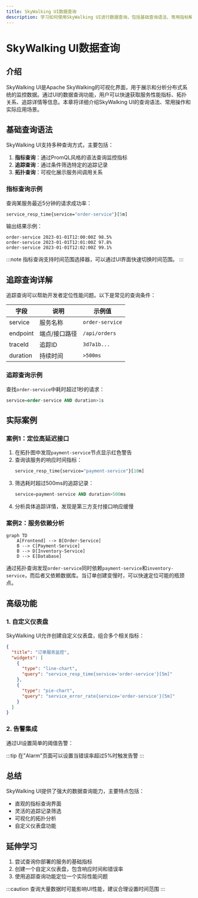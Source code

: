 ```yaml
---
title: SkyWalking UI数据查询
description: 学习如何使用SkyWalking UI进行数据查询，包括基础查询语法、常用指标解读和实际案例分析。
---
```


# SkyWalking UI数据查询

## 介绍

SkyWalking UI是Apache SkyWalking的可视化界面，用于展示和分析分布式系统的监控数据。通过UI的数据查询功能，用户可以快速获取服务性能指标、拓扑关系、追踪详情等信息。本章将详细介绍SkyWalking UI的查询语法、常用操作和实际应用场景。

## 基础查询语法

SkyWalking UI支持多种查询方式，主要包括：

1. **指标查询**：通过PromQL风格的语法查询监控指标
2. **追踪查询**：通过条件筛选特定的追踪记录
3. **拓扑查询**：可视化展示服务间调用关系

### 指标查询示例

查询某服务最近5分钟的请求成功率：

```graphql
service_resp_time{service="order-service"}[5m]
```

输出结果示例：

```
order-service 2023-01-01T12:00:00Z 98.5%
order-service 2023-01-01T12:01:00Z 97.8%
order-service 2023-01-01T12:02:00Z 99.1%
```

:::note
指标查询支持时间范围选择器，可以通过UI界面快速切换时间范围。
:::

## 追踪查询详解

追踪查询可以帮助开发者定位性能问题。以下是常见的查询条件：

| 字段 | 说明 | 示例值 |
|------|------|--------|
| service | 服务名称 | `order-service` |
| endpoint | 端点/接口路径 | `/api/orders` |
| traceId | 追踪ID | `3d7a1b...` |
| duration | 持续时间 | `>500ms` |

### 追踪查询示例

查找`order-service`中耗时超过1秒的请求：

```sql
service=order-service AND duration>1s
```

## 实际案例

### 案例1：定位高延迟接口

1. 在拓扑图中发现`payment-service`节点显示红色警告
2. 查询该服务的响应时间指标：
   ```graphql
   service_resp_time{service="payment-service"}[10m]
   ```
3. 筛选耗时超过500ms的追踪记录：
   ```sql
   service=payment-service AND duration>500ms
   ```
4. 分析具体追踪详情，发现是第三方支付接口响应缓慢

### 案例2：服务依赖分析

```mermaid
graph TD
    A[Frontend] --> B[Order-Service]
    B --> C[Payment-Service]
    B --> D[Inventory-Service]
    D --> E[Database]
```

通过拓扑查询发现`order-service`同时依赖`payment-service`和`inventory-service`，而后者又依赖数据库。当订单创建变慢时，可以快速定位可能的瓶颈点。

## 高级功能

### 1. 自定义仪表盘

SkyWalking UI允许创建自定义仪表盘，组合多个相关指标：

```json
{
  "title": "订单服务监控",
  "widgets": [
    {
      "type": "line-chart",
      "query": "service_resp_time{service='order-service'}[5m]"
    },
    {
      "type": "pie-chart",
      "query": "service_error_rate{service='order-service'}[5m]"
    }
  ]
}
```

### 2. 告警集成

通过UI设置简单的阈值告警：

:::tip
在"Alarm"页面可以设置当错误率超过5%时触发告警
:::

## 总结

SkyWalking UI提供了强大的数据查询能力，主要特点包括：
- 直观的指标查询界面
- 灵活的追踪记录筛选
- 可视化的拓扑分析
- 自定义仪表盘功能

## 延伸学习

1. 尝试查询你部署的服务的基础指标
2. 创建一个自定义仪表盘，包含响应时间和错误率
3. 使用追踪查询功能定位一个实际性能问题

:::caution
查询大量数据时可能影响UI性能，建议合理设置时间范围
:::